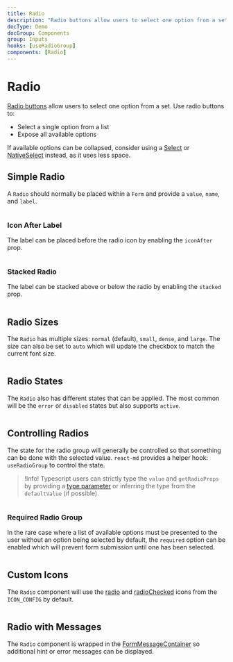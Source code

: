 ```yaml
---
title: Radio
description: "Radio buttons allow users to select one option from a set. Use radio buttons to: Select a single option from a list, expose all available options, etc."
docType: Demo
docGroup: Components
group: Inputs
hooks: [useRadioGroup]
components: [Radio]
---
```


# Radio

[Radio buttons](https://m2.material.io/components/radio-buttons#usage) allow users to select one option from a set.
Use radio buttons to:

- Select a single option from a list
- Expose all available options

If available options can be collapsed, consider using a [Select](/components/select) or [NativeSelect](/components/native-select) instead, as it uses less space.

## Simple Radio

A `Radio` should normally be placed within a `Form` and provide a `value`, `name`, and `label`.

```demo source="./SimpleRadio.tsx"

```

### Icon After Label

The label can be placed before the radio icon by enabling the `iconAfter` prop.

```demo source="./IconAfterLabel.tsx"

```

### Stacked Radio

The label can be stacked above or below the radio by enabling the `stacked` prop.

```demo source="./StackedRadio.tsx"

```

## Radio Sizes

The `Radio` has multiple sizes: `normal` (default), `small`, `dense`,
and `large`. The size can also be set to `auto` which will update the checkbox
to match the current font size.

```demo source="./RadioSizes.tsx"

```

## Radio States

The `Radio` also has different states that can be applied. The most common
will be the `error` or `disabled` states but also supports `active`.

```demo source="./RadioStates.tsx"

```

## Controlling Radios

The state for the radio group will generally be controlled so that something can
be done with the selected value. `react-md` provides a helper hook: `useRadioGroup`
to control the state.

> !Info! Typescript users can strictly type the `value` and `getRadioProps` by
> providing a [type parameter](https://www.typescriptlang.org/docs/handbook/2/generics.html)
> or inferring the type from the `defaultValue` (if possible).

```demo source="./ControllingRadios.tsx"

```

### Required Radio Group

In the rare case where a list of available options must be presented to the user
without an option being selected by default, the `required` option can be
enabled which will prevent form submission until one has been selected.

```demo source="./RequiredRadioGroup.tsx"

```

## Custom Icons

The `Radio` component will use the
[radio](/customization/icon-config#radio) and
[radioChecked](/customization/icon-config#radioChecked) icons from the
`ICON_CONFIG` by default.

```demo source="./CustomIcons.tsx"

```

## Radio with Messages

The `Radio` component is wrapped in the
[FormMessageContainer](/components/form-message#form-message-container) so additional
hint or error messages can be displayed.

```demo source="./RadioWithMessages.tsx"

```
